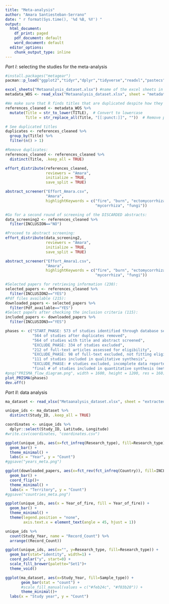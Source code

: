 ```yaml
---
title: "Meta-analysis"
author: "Amara Santiesteban-Serrano"
date: " r format(Sys.time(), '%d %B, %Y') "
output: 
  html_document:
    df_print: paged
    pdf_document: default
    word_document: default
  editor_options:
    chunk_output_type: inline
---
```


*Part I*: selecting the studies for the meta-analysis

```r
#install.packages("metagear")
pacman::p_load("ggplot2","tidyr","dplyr","tidyverse","readxl","pastecs", "metagear")
```

```r
excel_sheets("Metaanalysis_dataset.xlsx") #name of the excel sheets in our file
metadata_WOS <- read_xlsx("Metaanalysis_dataset.xlsx", sheet = "metadata_WOS")
```

```r
#We make sure that R finds titles that are duplicated despite how they are written:
references_cleaned <- metadata_WOS %>%
  mutate(Title = str_to_lower(TITLE),  # Convert to lowercase
         Title = str_replace_all(Title, "[[:punct:]]", ""))  # Remove punctuation

# See duplicated titles
duplicates <- references_cleaned %>%
  group_by(Title) %>%
  filter(n() > 1)

#Remove duplicates:
references_cleaned <- references_cleaned %>%  
  distinct(Title, .keep_all = TRUE)
```

```r
effort_distribute(references_cleaned,
                  reviewers = "Amara",
                  initialize = TRUE,
                  save_split = TRUE)

abstract_screener("Effort_Amara.csv", 
                  "Amara",
                  highlightKeywords = c("fire", "burn", "ectomycorrhiza", 
                                        "mycorrhiza", "fungi"))

#Go for a second round of screening of the DISCARDED abstracts:
data_screening2 <- references_cleaned %>%
  filter(INCLUSION=="NO")

#Proceed to abstract screening: 
effort_distribute(data_screening2,
                  reviewers = "Amara",
                  initialize = TRUE,
                  save_split = TRUE)

abstract_screener("Effort_Amara1.csv", 
                  "Amara",
                  highlightKeywords = c("fire", "burn", "ectomycorrhiza", 
                                        "mycorrhiza", "fungi"))
```

```r
#Selected papers for retrieving information (230):
selected_papers <- references_cleaned %>%
  filter(INCLUSION2=="YES")
#Pdf files available (215):
downloaded_papers <- selected_papers %>%
  filter(Pdf_available=="YES")
#Select papers after checking the inclusion criteria (115):
included_papers <- downloaded_papers %>%
  filter(INCLUSION3=="YES")
```

```r
phases <- c("START_PHASE: 573 of studies identified through database searching",
            "564 of studies after duplicates removed",
            "564 of studies with title and abstract screened",
            "EXCLUDE_PHASE: 334 of studies excluded",
            "212 of full-text articles assessed for eligibility",
            "EXCLUDE_PHASE: 98 of full-text excluded, not fitting eligibility criteria",
            "111 of studies included in qualitative synthesis",
            "EXCLUDE_PHASE: # studies excluded, incomplete data reported",
            "final # of studies included in quantitative synthesis (meta-analysis)")
#png("PRISMA_flow_diagram.png", width = 1600, height = 1200, res = 160)
plot_PRISMA(phases)
dev.off()
```

*Part II*: data analysis

```r
ma_dataset <- read_xlsx("Metaanalysis_dataset.xlsx", sheet = "extracted_data")

unique_ids <- ma_dataset %>% 
  distinct(Study_ID, .keep_all = TRUE)

coordinates <- unique_ids %>%
  dplyr::select(Study_ID, Latitude, Longitude)
#write.csv(coordinates, "coordinates.csv")

ggplot(unique_ids, aes(x=fct_infreq(Research_type), fill=Research_type)) +
  geom_bar() +
  theme_minimal() +
  labs(x = "Year", y = "Count")
#ggsave("years_meta.png")

ggplot(downloaded_papers, aes(x=fct_rev(fct_infreq(Country)), fill=INCLUSION3)) +
  geom_bar() +
  coord_flip()+
  theme_minimal() +
  labs(x = "Territory", y = "Count")
#ggsave("countries_meta.png")

ggplot(unique_ids, aes(x = Year_of_fire, fill = Year_of_fire)) +
  geom_bar() +
  theme_minimal() +
  theme(legend.position = "none",
        axis.text.x = element_text(angle = 45, hjust = 1))

unique_ids %>%
  count(Study_Year, name = "Record_Count") %>%
  arrange((Record_Count))

ggplot(unique_ids, aes(x="", y=Research_type, fill=Research_type)) +
  geom_bar(stat="identity", width=1) +
  coord_polar("y", start=0) +
  scale_fill_brewer(palette="Set1")+
  theme_void()

ggplot(ma_dataset, aes(x=Study_Year, fill=Sample_type)) +
       geom_bar(stat = "count") +
       #scale_fill_manual(values = c("#feb24c", "#f03b20")) +
       theme_minimal()+
  labs(x = "Study year", y = "Count")
```












